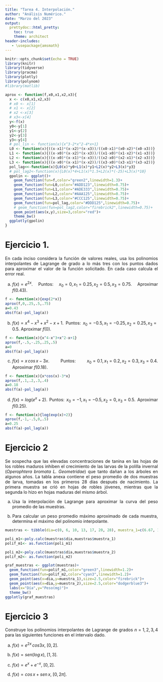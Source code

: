 ```yaml
---
title: "Tarea 4. Interpolación."
author: "Análisis Numérico."
date: "Marzo del 2023"
output: 
  prettydoc::html_pretty:
    toc: true
    theme: architect
header-includes:
   - \usepackage{amsmath}
---
```






<style>
body {
text-align: justify}
</style>



```r
knitr::opts_chunk$set(echo = TRUE)
library(knitr)
library(tidyverse)
library(pracma)
library(plotly)
library(polynom)
#library(matlib)
```

```r
aprox <- function(f,x0,x1,x2,x3){
  x <- c(x0,x1,x2,x3)
  # x0 <- x[1]
  # x1 <- x[2]
  # x2 <-x[3]
  # x3<-x[4]
  y<-f(x)
  y0<-y[1]
  y1<-y[2]
  y2<-y[3]
  y3<-y[4]
  # pol_lin <- function(x){x^3-2*x^2-4*x+1}
  L0 <- function(x){((x-x1)*(x-x2)*(x-x3))/((x0-x1)*(x0-x2)*(x0-x3))}
  L1 <- function(x){((x-x0)*(x-x2)*(x-x3))/((x1-x0)*(x1-x2)*(x1-x3))}
  L2 <- function(x){((x-x0)*(x-x1)*(x-x3))/((x2-x0)*(x2-x1)*(x2-x3))}
  L3 <- function(x){((x-x0)*(x-x1)*(x-x2))/((x3-x0)*(x3-x1)*(x3-x2))}
  pol_lag<<-function(x){L0(x)*y0+L1(x)*y1+L2(x)*y2+L3(x)*y3}
  # pol_lag2<-function(x){L0(x)*4+L1(x)*1.5+L2(x)*(-25)+L3(x)*10}
  gpolin <- ggplot()+
    geom_function(fun=f,color="green2",linewidth=1.3)+
    geom_function(fun=L0,color="#ADD123",linewidth=0.75)+
    geom_function(fun=L1,color="#ADE333",linewidth=0.75)+
    geom_function(fun=L2,color="#AAA125",linewidth=0.75)+
    geom_function(fun=L3,color="#CCC125",linewidth=0.75)+
    geom_function(fun=pol_lag,color="#DDD125",linewidth=0.75)+
    # geom_function(fun=pol_lag2,color="firebrick2",linewidth=0.75)+
    geom_point(aes(x,y),size=3,color="red")+
    theme_bw()
  ggplotly(gpolin)
}
```

# Ejercicio 1.

En cada inciso considera la función de valores reales, usa los polinomios interpolantes de Lagrange de grado a lo más tres con los puntos dados para aproximar el valor de la función solicitado.  En cada caso calcula el error real.

a) $f(x)=e^{2x}$.  Puntos: $x_0=0, x_1=0.25, x_2=0.5, x_3=0.75$.  Aproximar $f(0.43)$.
```r
f <- function(x){exp(2*x)}
aprox(f,0,.25,.5,.75)
a=0.43
abs(f(a)-pol_lag(a))
```


b) $f(x)=x^4-x^3+x^2-x+1$.  Puntos: $x_0=-0.5, x_1=-0.25, x_2=0.25, x_3=0.5$.  Aproximar $f(0)$.
```r
f <- function(x){x^4-x^3+x^2-x+1}
aprox(f,-.5,-.25,.25,.5)
a=0
abs(f(a)-pol_lag(a))
```
c) $f(x)=x\,cos\,x-3x$.  Puntos: $x_0=0.1, x_1=0.2, x_2=0.3, x_3=0.4$.  Aproximar $f(0.18)$.
```r
f <- function(x){x*cos(x)-3*x}
aprox(f,.1,.2,.3,.4)
a=0.18
abs(f(a)-pol_lag(a))
```

d) $f(x)=log(e^x+2)$.  Puntos: $x_0=-1, x_1=-0.5, x_2=0, x_3=0.5$.  Aproximar $f(0.25)$.
```r
f <- function(x){log(exp(x)+2)}
aprox(f,-1,-.5,0,.5)
a=0.25
abs(f(a)-pol_lag(a))
```



# Ejercicio 2

Se sospecha que las elevadas concentraciones de tanina en las hojas de los robles maduros inhiben el crecimiento de las larvas de la polilla invernal (*Operophtera bromata L. Geometridae*) que tanto dañan a los árboles en algunos años.  La tabla anexa contiene el peso promedio de dos muestras de larva, tomadas en los primeros 28 días después de nacimiento.  La primera muestra se crió en hojas de robles jóvenes, mientras que la segunda lo hizo en hojas maduras del mismo árbol.

a) Usa la interpolación de Lagrange para aproximar la curva del peso promedio de las muestras.

b) Para calcular un peso promedio máximo aproximado de cada muestra, determina el máximo del polinomio interpolante.

\begin{equation}
\begin{array}{l|c|c|c|c|c|c|r} 
\text{Día} & 0 & 6 & 10 & 13 & 17 & 20 & 28 \\
\hline \text{Peso promedio muestra 1 (mg)} & 6.67 & 17.33 & 42.67 & 37.33 & 30.10 & 29.31 & 28.74 \\
\text{Peso promedio muestra 2 (mg)} & 6.67 & 16.11 & 18.89 & 15.00 & 10.56 & 9.44 & 8.89
\end{array}
\end{equation}

```r
muestras <- tibble(dia=c(0, 6, 10, 13, 17, 20, 28), muestra_1=c(6.67, 17.33, 42.67, 37.33, 30.10, 29.31, 28.74),muestra_2=c(6.67, 16.11, 18.89, 15.00, 10.56, 9.44, 8.89))

poli_m1<-poly.calc(muestras$dia,muestras$muestra_1)
polif_m1<- as.function(poli_m1)

poli_m2<-poly.calc(muestras$dia,muestras$muestra_2)
polif_m2<- as.function(poli_m2)

graf_muestras <- ggplot(muestras)+
  geom_function(fun=polif_m1,color="green3",linewidth=1.2)+
  geom_function(fun=polif_m2,color="cyan3",linewidth=1.2)+
  geom_point(aes(x=dia,y=muestra_1),size=2.5,color="firebrick")+
  geom_point(aes(x=dia,y=muestra_2),size=2.5,color="dodgerblue3")+
  labs(x="Día",y="Peso(mg)")+
  theme_bw()
ggplotly(graf_muestras)
```





# Ejercicio 3

Construye los polinomios interpolantes de Lagrange de grados $n=1,2,3,4$ para las siguientes funciones en el intervalo dado. 

a) $f(x) = e^{2x}\, cos 3x$, $[0,2]$. 

b) $f(x) = sen(log\,x)$, $[1,3]$.

c) $f(x) = e^{x}+e^{-x}$, $[0,2]$. 

d) $f(x) = cos \,x+sen\,x$, $[0,2\pi]$.
